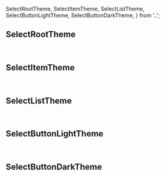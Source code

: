   SelectRootTheme,
  SelectItemTheme,
  SelectListTheme,
  SelectButtonLightTheme,
  SelectButtonDarkTheme,
} from '..';

<Meta title="Components/Select/Themes" of={SelectStories} />

<Title>{i18n.t('Themes')}</Title>

<Canvas of={SelectStories.Default} />

## SelectRootTheme

```jsx
import { SelectRootTheme } from '@kommo-crm/crm-react-ui-kit/Select';
```

<ThemeVisualization theme={SelectRootTheme} />

## SelectItemTheme

```jsx
import { SelectItemTheme } from '@kommo-crm/crm-react-ui-kit/Select';
```

<ThemeVisualization theme={SelectItemTheme} />

## SelectListTheme

```jsx
import { SelectListTheme } from '@kommo-crm/crm-react-ui-kit/Select';
```

<ThemeVisualization theme={SelectListTheme} />

## SelectButtonLightTheme

```jsx
import { SelectButtonLightTheme } from '@kommo-crm/crm-react-ui-kit/Select';
```

<ThemeVisualization
  theme={SelectButtonLightTheme}
  of={SelectStories.SelectButtonLight}
/>

## SelectButtonDarkTheme

```jsx
import { SelectButtonDarkTheme } from '@kommo-crm/crm-react-ui-kit/Select';
```

<ThemeVisualization
  theme={SelectButtonDarkTheme}
  of={SelectStories.SelectButtonDark}
/>
